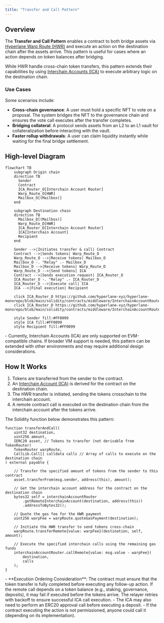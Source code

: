 ```yaml
---
title: "Transfer and Call Pattern"
---
```


## Overview

The **Transfer and Call Pattern** enables a contract to both bridge assets via [Hyperlane Warp Route (HWR)](/docs/protocol/warp-routes/warp-routes-overview) and execute an action on the destination chain after the assets arrive. This pattern is useful for cases where an action depends on token balances after bridging.

While HWR handle cross-chain token transfers, this pattern extends their capabilities by using [Interchain Accounts (ICA)](/docs/applications/interchain-account) to execute arbitrary logic on the destination chain.

### Use Cases

Some scenarios include:

- **Cross-chain governance**: A user must hold a specific NFT to vote on a proposal. The system bridges the NFT to the governance chain and ensures the vote call executes after the transfer completes.
- **Bridging collateral**: A protocol sends assets from an L2 to an L1 vault for collateralization before interacting with the vault.
- **Faster rollup withdrawals**: A user can claim liquidity instantly while waiting for the final bridge settlement.

## High-level Diagram

```mermaid
flowchart TB
    subgraph Origin chain
    direction TB
      Sender
      Contract
      ICA_Router_O[Interchain Account Router]
      Warp_Route_O[HWR]
      Mailbox_O[(Mailbox)]
    end

    subgraph Destination chain
    direction TB
      Mailbox_D[(Mailbox)]
      Warp_Route_D[HWR]
      ICA_Router_D[Interchain Account Router]
      ICA[Interchain Account]
      Recipient
    end

    Sender -->|Initiates transfer & call| Contract
    Contract -->|Sends tokens| Warp_Route_O
    Warp_Route_O -->|Receive tokens| Mailbox_O
    Mailbox_O -. "Relay" .- Mailbox_D
    Mailbox_D -->|Receive tokens| Warp_Route_D
    Warp_Route_D -->|Send tokens| ICA
    Contract -->|Sends execution request| ICA_Router_O
    ICA_Router_O -. "Relay" .- ICA_Router_D
    ICA_Router_D -->|Execute call| ICA
    ICA -->|Final execution| Recipient

    click ICA_Router_O https://github.com/hyperlane-xyz/hyperlane-monorepo/blob/main/solidity/contracts/middleware/InterchainAccountRouter.sol
    click ICA_Router_D https://github.com/hyperlane-xyz/hyperlane-monorepo/blob/main/solidity/contracts/middleware/InterchainAccountRouter.sol

    style Sender fill:#FF0099
    style ICA fill:#FF0099
    style Recipient fill:#FF0099

```

<Info>
  - Currently, Interchain Accounts (ICA) are only supported on EVM-compatible
  chains. If broader VM support is needed, this pattern can be extended with
  other environments and may require additional design considerations.
</Info>

## How It Works

1. Tokens are transferred from the sender to the contract.
2. An [Interchain Account (ICA)](/docs/applications/interchain-account) is derived for the contract on the destination chain.
3. The HWR transfer is initiated, sending the tokens crosschain to the interchain account.
4. A remote contract call is executed on the destination chain from the interchain account after the tokens arrive.

The Solidity function below demonstrates this pattern:

```solidity
function transferAndCall(
    uint32 destination,
    uint256 amount,
    IERC20 asset, // Tokens to transfer (not derivable from TokenRouter)
    TokenRouter warpRoute,
    CallLib.Call[] calldata calls // Array of calls to execute on the destination chain
) external payable {

    // Transfer the specified amount of tokens from the sender to this contract
    asset.transferFrom(msg.sender, address(this), amount);

    // Get the interchain account address for the contract on the destination chain
    bytes32 self = interchainAccountRouter
        .getRemoteInterchainAccount(destination, address(this))
        .addressToBytes32();

    // Quote the gas fee for the HWR payment
    uint256 warpFee = warpRoute.quoteGasPayment(destination);

    // Initiate the HWR transfer to send tokens cross-chain
    warpRoute.transferRemote{value: warpFee}(destination, self, amount);

    // Execute the specified interchain calls using the remaining gas funds
    interchainAccountRouter.callRemote{value: msg.value - warpFee}(
        destination,
        calls
    );
}
```

<Info>
  - **Execution Ordering Consideration**: The contract must ensure that the
  token transfer is fully completed before executing any follow-up action. If
  the remote call depends on a token balance (e.g., staking, governance,
  deposits), it may fail if executed before the tokens arrive. The relayer
  retries with backoff to ensure successful ICA call execution. - The ICA may
  also need to perform an ERC20 approval call before executing a deposit. - If
  the contract executing the action is not permissioned, anyone could call it
  (depending on its implementation).
</Info>
